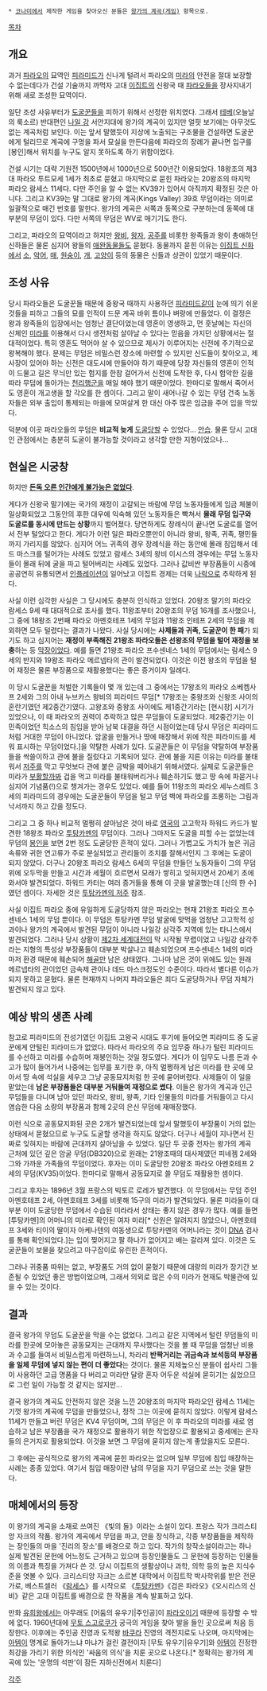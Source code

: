  * [[코나미]]에서 제작한 게임을 찾아오신 분들은 [[왕가의 계곡(게임)]] 항목으로.

[[목차]]

== 개요 ==
과거 [[파라오]]의 묘역인 [[피라미드]]가 신나게 털려서 파라오의 [[미라]]의 안전을 절대 보장할 수 없는데다가 건설 기술까지 까먹자 고대 [[이집트]]의 신왕국 때 [[파라오]]들을 장사지내기 위해 새로 조성한 묘역이다.

일단 조성 사유부터가 [[도굴꾼]]들을 피하기 위해서 선정한 위치였다. 그래서 [[테베]](오늘날의 룩소르) 반대편인 [[나일 강]] 서안지대에 왕가의 계곡이 있지만 얼핏 보기에는 아무것도 없는 계곡처럼 보인다. 이는 앞서 말했듯이 지상에 노출되는 구조물을 건설하면 도굴꾼에게 털리므로 계곡에 구멍을 파서 묘실을 만든다음에 파라오의 장례가 끝나면 입구를 [봉인]해서 위치를 누구도 알지 못하도록 하기 위함이었다.

건설 시기는 대략 기원전 1500년에서 1000년으로 500년간 이용되었다. 18왕조의 제3대 파라오 투트모세 1세가 최초로 묻혔고 마지막으로 묻힌 파라오는 20왕조의 마지막 파라오 람세스 11세다. 다만 주인을 알 수 없는 KV39가 있어서 아직까지 확정된 것은 아니다. 그리고 KV39는 말 그대로 왕가의 계곡(Kings Valley) 39호 무덤이라는 의미로 일괄적으로 매긴 번호를 말한다. 왕가의 계곡은 서쪽과 동쪽으로 구분하는데 동쪽에 대부분의 무덤이 있다. 다만 서쪽의 무덤은 WV로 매기기도 한다.

그리고, 파라오의 묘역이라고 하지만 [[왕비]], [[왕자]], [[공주]]를 비롯한 왕족들과 왕이 총애하던 신하들은 물론 심지어 왕들의 [[애완동물]]들도 묻혔다. 동물까지 묻힌 이유는 [[이집트 신화]]에서 [[소]], [[악어]], [[매]], [[원숭이]], [[개]], [[고양이]] 등의 동물은 신들과 상관이 있었기 때문이다.

== 조성 사유 ==
당시 파라오들은 도굴꾼들 때문에 중왕국 때까지 사용하던 [[피라미드]]같이 눈에 띄기 쉬운 것들을 피하고 그들의 묘를 인적이 드문 계곡 바위 틈이나 벼랑에 만들었다. 이 결정은 왕과 왕족들의 입장에서는 엄청난 결단이었는데 영혼이 영생하고, 먼 훗날에는 자신의 신체인 [[미라]]를 이용해서 다시 생전처럼 살아날 수 있다는 믿음을 가지던 상황에서는 절대적이었다. 특히 영혼도 먹어야 살 수 있으므로 제사가 이루어지는 신전에 주기적으로 왕복해야 했다. 문제는 무덤은 비밀스런 장소에 마련할 수 있지만 신도들이 찾아오고, 제사장이 있어야 하는 신전은 대도시에 만들어야 하기 때문에 당장 자신들의 영혼이 인적이 드물고 길은 무늬만 있는 험지를 한참 걸어가서 신전에 도착한 후, 다시 험악한 길을 따라 무덤에 돌아가는 [[천리행군]]을 매일 해야 했기 때문이었다. 한마디로 말해서 죽어서도 영혼이 개고생을 할 각오를 한 셈이다. 그리고 말이 새어나갈 수 있는 무덤 건축 노동자들은 외부 출입이 통제되는 마을에 모여살게 한 대신 아주 많은 임금을 주어 입을 막았다.

덕분에 이곳 파라오들의 무덤은 '''비교적 늦게''' [[도굴]]당할 수 있었다... [[안습]]. 물론 당시 고대인 관점에서는 충분히 도굴이 불가능할 것이라고 생각할 만한 지형이었으나... 

== 현실은 시궁창 ==
하지만 '''[[켈리의 영웅들|돈독 오른 인간에게 불가능은 없었다]]'''.

게다가 신왕국 말기에는 국가의 재정이 고갈되는 바람에 무덤 노동자들에게 임금 체불이 일상화되었고 그동안의 후한 대우에 익숙해 있던 노동자들은 빡쳐서 '''몰래 무덤 입구와 도굴로를 동시에 만드는 상황'''까지 벌어졌다. 당연하게도 장례식이 끝나면 도굴로를 열어서 전부 털었다고 한다. 게다가 이런 일은 파라오뿐만이 아니라 왕비, 왕족, 귀족, 평민들까지 가리지를 않았다. 심지어 어느 귀족의 경우 장례식을 하는 동안에 몰래 침입해서 데드 마스크를 털어가는 사례도 있었고 람세스 3세의 왕비 이시스의 경우에는 무덤 노동자들이 몰래 뒤에 굴을 파고 털어버리는 사례도 있었다. 그러나 값비싼 부장품들이 시중에 공공연히 유통되면서 [[인플레이션]]이 일어났고 이집트 경제는 더욱 [[나락]]으로 추락하게 된다.

사실 이런 심각한 사실은 그 당시에도 충분히 인식하고 있었다. 20왕조 말기의 파라오 람세스 9세 때 대대적으로 조사를 했다. 11왕조부터 20왕조의 무덤 16개를 조사했으나, 그 중에 18왕조 2번째 파라오 아멘호테프 1세의 무덤과 11왕조 인테프 2세의 무덤을 제외하면 모두 털렸다는 결과가 나왔다. 사실 당시에는 '''사제들과 귀족, 도굴꾼이 한 패'''가 되기도 하고 심지어는 '''재정이 부족해진 21왕조 파라오들은 선왕조의 무덤을 털어 재정을 보충'''하는 등 [[막장]]이었다. 예를 들면 21왕조 파라오 프수센네스 1세의 무덤에서는 람세스 9세의 반지와 19왕조 파라오 메르넵타의 관이 발견되었다. 이것은 이전 왕조의 무덤을 털어 재정은 물론 부장품으로 재활용했다는 좋은 증거이자 일례다.

이 당시 도굴꾼을 처벌한 기록들이 몇 개 있는데 그 중에서는 17왕조의 파라오 소베켐사프 2세와 그의 아내 누브카스 왕비의 피라미드 무덤[* 17왕조는 중왕조와 신왕조 사이의 혼란기였던 제2중간기였다. 고왕조와 중왕조 사이에도 제1중간기라는 [현시창] 시기가 있었으나, 이 때 파라오의 권력이 추락하고 많은 무덤들이 도굴되었다. 제2중간기는 이민족이었던 힉소스의 침입을 받아 남북 대결을 하던 시점이었는데 당시 무덤은 피라미드처럼 거대한 무덤이 아니었다. 암굴을 만들거나 땅에 매장해서 위에 작은 피라미드를 세워 표시하는 무덤이었다.]을 약탈한 사례가 있다. 도굴꾼들은 이 무덤을 약탈하여 부장품들을 싹쓸이하고 관에 불을 질렀다고 기록되어 있다. 관에 불을 지른 이유는 미라를 불태워서 [[저주]]를 막고 무엇보다 관에 붙은 금박을 떼어내기 위해서였다. 실제로 도굴꾼들은 미라가 [[부활]]할까봐 겁을 먹고 미라를 불태워버리거나 훼손하기도 했고 땅 속에 파묻거나 심지어 기념품(!)으로 챙겨가는 경우도 있었다. 예를 들어 11왕조의 파라오 세누스레트 3세의 피라미드의 경우에는 도굴꾼들이 무덤을 털고 무덤 벽에 파라오를 조롱하는 그림과 낙서까지 하고 갔을 정도다.

그리고 그 중 하나 비교적 멀쩡히 살아남은 것이 바로 [[영국]]의 고고학자 하워드 카드가 발견한 18왕조 파라오 [[투탕카멘]]의 무덤이다. 그러나 그마저도 도굴을 피할 수는 없었는데 무덤의 [[봉인]]을 보면 2번 정도 도굴당한 흔적이 있다. 그러나 가볍고도 가치가 높은 귀금속류와 귀한 연고류가 주로 분실되었고 관리들이 조치를 잘해서인지 그 후에는 도굴이 되지 않았다. 더구나 20왕조 파라오 람세스 6세의 무덤을 만들던 노동자들이 그의 무덤 위에 오두막을 만들고 시간과 세월이 흐르면서 모래가 쌓히고 잊혀지면서 20세기 초에 와서야 발견되었다. 하워드 카터는 여러 증거들을 통해 이 곳을 발굴했는데 [신의 한 수]였던 셈이다. 자세한 것은 [[투탕카멘의 저주]] 참조.

사실 이집트 파라오 중에 유일하게 도굴당하지 않은 파라오는 현재 21왕조 파라오 프수센네스 1세의 무덤 뿐이다. 이 무덤은 투탕카멘 무덤 발굴에 맞먹을 엄청난 고고학적 성과이나 왕가의 계곡에서 발견된 무덤이 아니라 나일강 삼각주 지역에 있는 타니스에서 발견되었다. 그러나 당시 상황이 [[제2차 세계대전]]이 막 시작될 무렵이었고 나일강 삼각주라는 지형의 특성상 부장품들이 대부분 박살나고 훼손되었으며 프수센네스 1세의 미라마저 환경 때문에 훼손되어 [[해골]]만 남은 상태였다. 그나마 남은 것이 위에도 있는 원래 메르넵타의 관이었던 금속제 관이나 데드 마스크정도인 수준이다. 따라서 별다른 이슈가 되지 못하고 묻혔다. 물론 현재까지 나머지 파라오들은 죄다 도굴당하거나 무덤 자체가 발견되지 않고 있다.

== 예상 밖의 생존 사례 ==
참고로 피라미드의 전성기였던 이집트 고왕국 시대도 후기에 들어오면 피라미드 중 도굴꾼에게 안털린 피라미드가 없었다. 따라서 파라오의 주요 임무중 하나가 털린 피라미드를 수선하고 미라를 수습하며 재봉인하는 것일 정도였다. 게다가 이 임무도 나름 돈과 수고가 많이 들어가서 나중에는 임무를 포기한 후, 아직 멀쩡하게 남은 미라를 한 곳에 모아서 땅 속에 석실을 세우고 그냥 공동묘지처럼 한 곳에 묻어버렸다. 사제들이 이 일을 맡았는데 '''남은 부장품들은 대부분 거둬들여 재정으로 썼다'''. 이들은 왕가의 계곡과 인근 무덤들을 다니며 남아 있던 파라오, 왕비, 왕족, 기타 인물들의 미라를 거둬들이고 다시 염습한 다음 소량의 부장품과 함께 2곳의 은신 무덤에 재매장했다. 

이런 식으로 공동묘지화된 곳은 2개가 발견되었는데 앞서 말했듯이 부장품이 거의 없는 상태에서 묻혔으므로 누구도 도굴할 생각을 하지도 않았다. 더구나 세월이 지나면서 진짜로 잊혀지는 바람에 근대까지 살아남을 수 있었다. 일단 두 곳중 전자는 왕가의 계곡 근처에 있던 깊은 암굴 무덤(DB320)으로 원래는 21왕조때의 대사제였던 피네젬 2세와 그와 가까운 가족들의 무덤이었다. 후자는 이미 도굴당한 20왕조 파라오 아멘호테프 2세의 무덤(KV35)이었다. 한마디로 말해서 공동묘지로 쓸 무덤도 재활용한 셈이다.

그리고 후자는 1896년 3월 프랑스의 빅토르 로레가 발견했다. 이 무덤에서는 무덤 주인 아멘호테프 2세, 아멘호테프 3세를 비롯해 15구의 미라가 발견되었다. 물론 미라들이 대부분 이미 도굴당한 무덤에서 수습된 미라라서 상태는 좋지 않은 경우가 많다. 예를 들면 [투탕카멘]의 어머니의 미라로 확인된 여자 미라[* 신원은 알려지지 않았으나, 아멘호테프 3세와 티이의 딸이자 아케나텐의 여동생으로 투탕카멘의 어머니라는 것이 [[DNA]] 검사를 통해 확인되었다.]는 입이 찢어지고 팔 하나가 없어지고 배는 갈라져 있다. 이것은 도굴꾼들이 보물을 찾으려고 마구잡이로 유린한 흔적이다. 

그러나 귀중품 따위는 없고, 부장품도 거의 없이 묻혔기 때문에 대량의 미라가 장기간 보존될 수 있었던 좋은 방법이었으며, 그래서 의외로 많은 수의 미라가 현재도 박물관에 있을 수 있는 것이다.

== 결과 ==
결국 왕가의 무덤도 도굴꾼을 막을 수는 없었다. 그리고 같은 지역에서 털린 무덤들의 미라를 한곳에 모아놓은 공동묘지는 근대까지 무사했다는 것을 볼 때 무덤을 엄청난 비용과 수고를 들여서 비밀스럽게 마련하느니, 차라리 '''반짝거리는 귀금속과 보석등의 부장품을 일체 무덤에 넣지 않는 편이 더 좋았다'''는 것이다. 물론 지체높으신 분들이 쉽사리 그들이 사용하던 고급 명품을 다 버리고 미라만 달랑 혼자 어두운 석실에 묻히기는 싫었으므로 그런 일이 가능할 것 같지는 않지만...

결국 왕가의 계곡도 안전하지 않은 것을 느낀 20왕조의 마지막 파라오인 람세스 11세는 기껏 왕가의 계곡에 무덤을 만들었으나, 정작 그는 이곳에 묻히지 않았다. 이렇게 람세스 11세가 만들고 버린 무덤은 KV4 무덤이며, 그의 무덤은 이 후 파라오의 미라를 새로 염습하고 남은 부장품을 국가 재정으로 활용하기 위한 작업장으로 활용되고 중세에는 은자들의 은거지로 활용되었다. 이것을 보면 그 무덤에 묻히지 않는게 좋았을지도 모른다. 

그 후에는 공식적으로 왕가의 계곡에 묻힌 파라오는 없으며 일부 무덤에 침입 매장하는 사례는 종종 있었다. 여기서 침입 매장이란 남의 무덤을 자기 무덤으로 쓰는 것을 말한다.

== 매체에서의 등장 ==
이 왕가의 계곡을 소재로 쓰여진 《빛의 돌》이라는 소설이 있다. 프랑스 작가 크리스티앙 자크의 작품. 왕가의 계곡에서 무덤을 파고, 안을 장식하고, 각종 부장품들을 제작하는 장인들의 마을 '진리의 장소'를 배경으로 하고 있다. 작가의 창작소설이라고는 하나 실제 발견된 문헌에 어느정도 근거하고 있으며 등장인물들도 그 문헌에 등장하는 인물들의 이름과 특징을 가져다 쓴 것. 당시 이집트의 생활상이나 과학, 의학 등의 높은 지식수준을 엿볼 수 있다. 크리스티앙 자크는 소르본 대학에서 이집트학 박사학위를 받은 전문가로, 베스트셀러 《[[람세스]]》를 시작으로 《[[투탕카멘]]》《검은 파라오》《오시리스의 신비》같은 고대 이집트를 배경으로 한 작품을 계속 발표하고 있다.

만화 [[유희왕]]에서는 아무래도 [어둠의 유우기|주인공]이 [[파라오]]이기 때문에 등장할 수 밖에 없다. 1960년대에 [[무토 스고로쿠]]가 궁극의 게임을 찾아 발을 들인 곳으로써 처음 등장한다. 이후에는 주인공 진영과 도적왕 [[바쿠라]] 진영의 격전지로도 나오며, 마지막에는 [[아템]]이 명계로 돌아가느냐 마냐가 걸린 결전이자 [무토 유우기|유우기]와 [[아템]]이 진정한 최강을 가리기 위한 의식인 '싸움의 의식'을 치룬 곳으로 나온다.[* 정확히는 왕가의 계곡에 있는 '운명의 석판'이 잠든 지하신전에서 치룬다] 

[[각주]]
